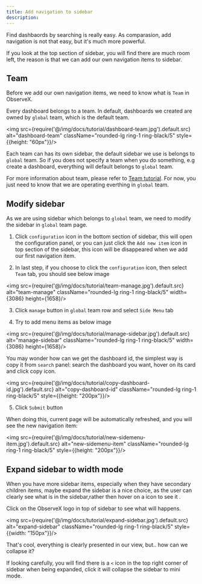 ```yaml
---
title: Add navigation to sidebar
description: 
---
```


Find dashbaords by searching is really easy. As comparasion, add navigation is not that easy, but it's much more powerful.

If you look at the top section of sidebar, you will find there are much room left, the reason is that we can add our own navigation items to sidebar.

## Team 

Before we add our own navigation items, we need to know what is `Team` in ObserveX. 

Every dashboard belongs to a team. In default, dashboards we created are owned by `global` team, which is the default team.

<img src={require('@/img/docs/tutorial/dashboard-team.jpg').default.src} alt="dashboard-team"  className="rounded-lg ring-1 ring-black/5"  style={{height: "60px"}}/>

Each team can has its own sidebar, the default sidebar we use is belongs to `global` team. So if you does not specify a team when you do something, e.g create a dashboard, everything will default belongs to `global` team.

For more information about team, please refer to [Team tutorial](/docs/tutorial-team). For now, you just need to know that we are operating everthing in `global` team.


## Modify sidebar 

As we are using sidebar which belongs to `global` team, we need to modify the sidebar in `global` team page.

1. Click `configuration` icon in the bottom section of sidebar, this will open the configuration panel, or you can just click the `Add new item` icon in top section of the sidebar, this icon will be 
 disappeared when we add our first navigation item.

2. In last step, if you choose to  click the `configuration` icon, then select `Team` tab, you should see below image

<img src={require('@/img/docs/tutorial/team-manage.jpg').default.src} alt="team-manage"  className="rounded-lg ring-1 ring-black/5"  width={3086} height={1658}/>

3. Click `manage` button in `global` team row and select `Side Menu` tab

4. Try to add menu items as below image 

<img src={require('@/img/docs/tutorial/manage-sidebar.jpg').default.src} alt="manage-sidebar"  className="rounded-lg ring-1 ring-black/5"  width={3086} height={1658}/>

You may wonder how can we get the dashboard id, the simplest way is copy it from `search` panel: search the dashboard you want, hover on its card and click copy icon.

<img src={require('@/img/docs/tutorial/copy-dashboard-id.jpg').default.src} alt="copy-dashboard-id"  className="rounded-lg ring-1 ring-black/5"  style={{height: "200px"}}/>

5. Click `Submit` button


When doing this, current page will be automatically refreshed, and you will see the new navigation item: 

<img src={require('@/img/docs/tutorial/new-sidemenu-item.jpg').default.src} alt="new-sidemenu-item"  className="rounded-lg ring-1 ring-black/5"  style={{height: "200px"}}/>


## Expand sidebar to width mode

When you have more sidebar items, especially when they have secondary children items,  maybe expand the sidebar is a nice choice, as the user can clearly see what is in the sidebar,rather then hover on a icon to see it .

Click on the ObserveX logo in top of sidebar to see what will happens.


<img src={require('@/img/docs/tutorial/expand-sidebar.jpg').default.src} alt="expand-sidebar"  className="rounded-lg ring-1 ring-black/5"  style={{width: "150px"}}/>

That's cool, everything is clearly presented in our view, but.. how can we collapse it? 

If looking carefully, you will find there is a `<` icon in the top right corner of sidebar when being expanded, click it will collapse the sidebar to mini mode.


